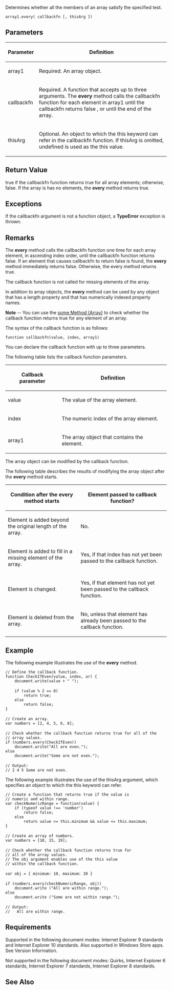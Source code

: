Determines whether all the members of an array satisfy the specified test.

 array1.every( callbackfn [, thisArg ])

==Parameters==
{| class='wikitable'
|-
! Parameter
! Definition
|-
| array1
| Required. An array object.
|-
| callbackfn
| Required. A function that accepts up to three arguments. The '''every''' method calls the callbackfn function for each element in array1 until the callbackfn returns false , or until the end of the array.
|-
| thisArg
| Optional. An object to which the this keyword can refer in the callbackfn function. If thisArg is omitted, undefined is used as the this value.
|}

==Return Value==
true if the callbackfn function returns true for all array elements; otherwise, false. If the array is has no elements, the '''every''' method returns true.


==Exceptions==
If the callbackfn argument is not a function object, a '''TypeError''' exception is thrown.


==Remarks==
The '''every''' method calls the callbackfn function one time for each array element, in ascending index order, until the callbackfn function returns false. If an element that causes callbackfn to return false is found, the '''every''' method immediately returns false. Otherwise, the every method returns true.

The callback function is not called for missing elements of the array.

In addition to array objects, the '''every''' method can be used by any object that has a length property and that has numerically indexed property names.

'''Note''' -- You can use the [[Objects/Array/some Method|some Method (Array)]] to check whether the callback function returns true for any element of an array.

The syntax of the callback function is as follows:

<code>function callbackfn(value, index, array1)</code>

You can declare the callback function with up to three parameters.

The following table lists the callback function parameters.

{| class='wikitable'
|-
! Callback parameter
! Definition
|-
| value
| The value of the array element.
|-
| index
| The numeric index of the array element.
|-
| array1
| The array object that contains the element.
|}
The array object can be modified by the callback function.

The following table describes the results of modifying the array object after the '''every''' method starts.

{| class='wikitable'
|-
! Condition after the '''every''' method starts
! Element passed to callback function?
|-
| Element is added beyond the original length of the array.
| No.
|-
| Element is added to fill in a missing element of the array.
| Yes, if that index has not yet been passed to the callback function.
|-
| Element is changed.
| Yes, if that element has not yet been passed to the callback function.
|-
| Element is deleted from the array.
| No, unless that element has already been passed to the callback function.
|}

==Example==
The following example illustrates the use of the '''every''' method.

 // Define the callback function.
 function CheckIfEven(value, index, ar) {
     document.write(value + " ");
 
     if (value % 2 == 0)
         return true;
     else
         return false;
 }
 
 // Create an array.
 var numbers = [2, 4, 5, 6, 8];
 
 // Check whether the callback function returns true for all of the
 // array values.
 if (numbers.every(CheckIfEven))
     document.write("All are even.");
 else
     document.write("Some are not even.");
 
 // Output:
 // 2 4 5 Some are not even.
The following example illustrates the use of the thisArg argument, which specifies an object to which the this keyword can refer.

 // Create a function that returns true if the value is
 // numeric and within range.
 var checkNumericRange = function(value) {
     if (typeof value !== 'number')
         return false;
     else 
         return value &gt;= this.minimum &amp;&amp; value &lt;= this.maximum;
 }
 
 // Create an array of numbers.
 var numbers = [10, 15, 19];
 
 // Check whether the callback function returns true for
 // all of the array values.
 // The obj argument enables use of the this value
 // within the callback function.
 
 var obj = { minimum: 10, maximum: 20 }
 
 if (numbers.every(checkNumericRange, obj))
     document.write ("All are within range.");
 else
     document.write ("Some are not within range.");
 
 // Output:
 //   All are within range.

==Requirements==
Supported in the following document modes: Internet Explorer 9 standards and Internet Explorer 10 standards. Also supported in Windows Store apps. See Version Information.

Not supported in the following document modes: Quirks, Internet Explorer 6 standards, Internet Explorer 7 standards, Internet Explorer 8 standards.


==See Also==

              

              

              

              
